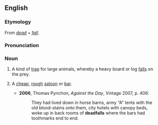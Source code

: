 ==English==
===Etymology===
From ''[[dead]]'' + ''[[fall]]''.

===Pronunciation===
{{IPA|/ˈdɛdfɔːl/}}

===Noun===
{{en-noun}}

# {{US}} A kind of [[trap]] for large animals, whereby a heavy board or log [[falls]] on the prey.
# {{context|US|slang}} A [[cheap]], [[rough]] [[saloon]] or [[bar]].
#*'''2006''', Thomas Pynchon, ''Against the Day'', Vintage 2007, p. 406:
#*:They had lived down in horse barns, army “A” tents with the old blood-stains onto them, city hotels with canopy beds, woke up in back rooms of '''deadfalls''' where the bars had toothmarks end to end.